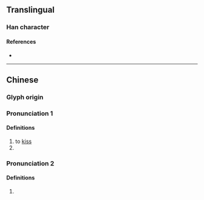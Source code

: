 {{character info/new}}
==Translingual==

===Han character===
{{Han char|rn=30|rad=口|as=08|sn=11|four=64047|canj=REDE|ids=⿰口波}}

====References====
* {{Han ref|kx=0196.261|hdz=10646.030|uh=5575|ud=21877|bh=D471|bd=54385}}

----

==Chinese==
{{zh-forms}}

===Glyph origin===
{{Han compound|口|波|t1=mouth|ls=psc|c1=s|c2=p}}

<!--|c=bo1===References===* {{R:yue:Hanzi}}-->
{{attention|zh|Which section(s) do c=bo1 belong to?}}

===Pronunciation 1===
{{zh-pron
|m=bō
|cat=v
}}

====Definitions====
{{zh-hanzi}}

# to [[kiss]]
# {{n-g|An onomatopoeia.}}

===Pronunciation 2===
{{zh-pron
|m=bo
|cat=part
}}
{{rfp|zh}}

====Definitions====
{{zh-hanzi}}

# {{lb|zh|dialectal}} {{n-g|A particle denoting consultation, suggestion, request, command, etc.}}
#: {{zh-x|你 的 竅門 多，給 咱們 想 個 辦法，行 啵？|You always have good ideas. Try and think of a strategy for us, won't you?}}